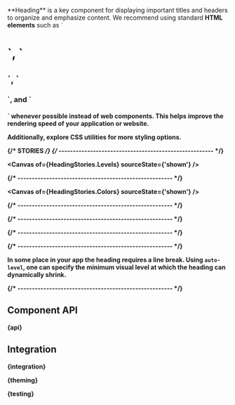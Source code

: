 
<Meta of={HeadingStories} />

<StoryHeading of={HeadingStories.Basic} hidden></StoryHeading>

<Banner of={HeadingStories} />

<Lead>
  **Heading** is a key component for displaying important titles and headers to organize and emphasize content.
</Lead>

<InfoQuote>
  We recommend using standard <b>HTML elements</b> such as `<h1>`, `<h2>`, `<h3>`, and `<h4>` whenever possible instead of web
  components. This helps improve the rendering speed of your application or website.

Additionally, explore CSS utilities for more styling options.

</InfoQuote>

<Canvas of={HeadingStories.Basic} sourceState="shown" />

<PlaygroundBar of={HeadingStories.Basic}></PlaygroundBar>

{/* STORIES */}
{/* ------------------------------------------------------ */}

<StoryHeading of={HeadingStories.Levels}></StoryHeading>

<Canvas of={HeadingStories.Levels} sourceState={'shown'} />

{/* ------------------------------------------------------ */}

<StoryHeading of={HeadingStories.Colors}></StoryHeading>

<Canvas of={HeadingStories.Colors} sourceState={'shown'} />

{/* ------------------------------------------------------ */}

<StoryHeading of={HeadingStories.Title}></StoryHeading>

<Canvas of={HeadingStories.Title} />

{/* ------------------------------------------------------ */}

<StoryHeading of={HeadingStories.Subtitle}></StoryHeading>

<Canvas of={HeadingStories.Subtitle} />

{/* ------------------------------------------------------ */}

<StoryHeading of={HeadingStories.Spacing}></StoryHeading>

<Canvas of={HeadingStories.Spacing} />

{/* ------------------------------------------------------ */}

<StoryHeading of={HeadingStories.AutoLevel}></StoryHeading>

In some place in your app the heading requires a line break.
Using `auto-level`, one can specify the minimum visual level at which the heading can dynamically shrink.

<Canvas of={HeadingStories.AutoLevel} />

{/* ------------------------------------------------------ */}

## Component API


<Markdown>{api}</Markdown>

## Integration


<Markdown>{integration}</Markdown>


<Markdown>{theming}</Markdown>


<Markdown>{testing}</Markdown>

<Footer />
